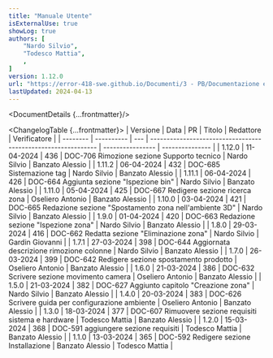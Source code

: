 ```yaml
---
title: "Manuale Utente"
isExternalUse: true
showLog: true
authors: [
	"Nardo Silvio",
	"Todesco Mattia",
	,
]
version: 1.12.0
url: "https://error-418-swe.github.io/Documenti/3 - PB/Documentazione esterna/Manuale Utente_v1.12.0.pdf"
lastUpdated: 2024-04-13
---
```



<DocumentDetails {...frontmatter}/>

<ChangelogTable {...frontmatter}>
| Versione | Data       | PR  | Titolo                                                        | Redattore        | Verificatore    |
| -------- | ---------- | --- | ------------------------------------------------------------- | ---------------- | --------------- |
| 1.12.0   | 11-04-2024 | 436 | DOC-706 Rimozione sezione Supporto tecnico                    | Nardo Silvio     | Banzato Alessio |
| 1.11.2   | 06-04-2024 | 432 | DOC-685 Sistemazione tag                                      | Nardo Silvio     | Banzato Alessio |
| 1.11.1   | 06-04-2024 | 426 | DOC-664 Aggiunta sezione "Ispezione bin"                      | Nardo Silvio     | Banzato Alessio |
| 1.11.0   | 05-04-2024 | 425 | DOC-667 Redigere sezione ricerca zona                         | Oseliero Antonio | Banzato Alessio |
| 1.10.0   | 03-04-2024 | 421 | DOC-665 Redazione sezione "Spostamento zona nell'ambiente 3D" | Nardo Silvio     | Banzato Alessio |
| 1.9.0    | 01-04-2024 | 420 | DOC-663 Redazione sezione "Ispezione zona"                    | Nardo Silvio     | Banzato Alessio |
| 1.8.0    | 29-03-2024 | 416 | DOC-662 Redatta sezione "Eliminazione zona"                   | Nardo Silvio     | Gardin Giovanni |
| 1.7.1    | 27-03-2024 | 398 | DOC-644 Aggiornata descrizione rimozione colonne              | Nardo Silvio     | Banzato Alessio |
| 1.7.0    | 26-03-2024 | 399 | DOC-642 Redigere sezione spostamento prodotto                 | Oseliero Antonio | Banzato Alessio |
| 1.6.0    | 21-03-2024 | 386 | DOC-632 Scrivere sezione movimento camera                     | Oseliero Antonio | Banzato Alessio |
| 1.5.0    | 21-03-2024 | 382 | DOC-627 Aggiunto capitolo "Creazione zona"                    | Nardo Silvio     | Banzato Alessio |
| 1.4.0    | 20-03-2024 | 383 | DOC-626 Scrivere guida per configurazione ambiente            | Oseliero Antonio | Banzato Alessio |
| 1.3.0    | 18-03-2024 | 377 | DOC-607 Rimuovere sezione requisiti sistema e hardware        | Todesco Mattia   | Banzato Alessio |
| 1.2.0    | 15-03-2024 | 368 | DOC-591 aggiungere sezione requisiti                          | Todesco Mattia   | Banzato Alessio |
| 1.1.0    | 13-03-2024 | 365 | DOC-592 Redigere sezione Installazione                        | Banzato Alessio  | Todesco Mattia  |
</ChangelogTable>

